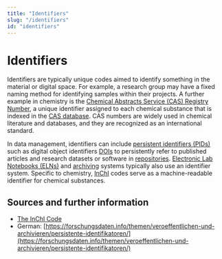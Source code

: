 ```yaml
---
title: "Identifiers"
slug: "/identifiers"
id: "identifiers"
---
```


# Identifiers

Identifiers are typically unique codes aimed to identify something in the material or digital space. For example, a research group may have a fixed naming method for identifying samples within their projects. A further example in chemistry is the [Chemical Abstracts Service (CAS) Registry Number](https://www.cas.org/solutions/cas-custom-services/cas-registry-services), a unique identifier assigned to each chemical substance that is indexed in the [CAS database](https://www.cas.org/support/documentation/cas-databases). CAS numbers are widely used in chemical literature and databases, and they are recognized as an international standard.


In data management, identifiers can include [persistent identifiers (PIDs)](/docs/pid) such as digital object identifiers [DOIs](https://www.doi.org/) to persistently refer to published articles and research datasets or software in [repositories](/docs/repositories). [Electronic Lab Notebooks (ELNs)](/docs/eln) and [archiving](/docs/data_storage) systems typically also use an identifier system. Specific to chemistry, [InChI](/docs/inchi) codes serve as a machine-readable identifier for chemical substances.


## Sources and further information

- [The InChI Code](https://doi.org/10.1021/acs.jchemed.8b00090)
- German: [https://forschungsdaten.info/themen/veroeffentlichen-und-archivieren/persistente-identifikatoren/](https://forschungsdaten.info/themen/veroeffentlichen-und-archivieren/persistente-identifikatoren/)